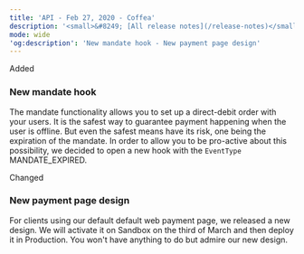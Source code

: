```yaml
---
title: 'API - Feb 27, 2020 - Coffea'  
description: '<small>&#8249; [All release notes](/release-notes)</small>'  
mode: wide  
'og:description': 'New mandate hook - New payment page design'  
---
```

  
  <div class="pill pill-green">Added</div> 
  
### New mandate hook  

The mandate functionality allows you to set up a direct-debit order with your users. It is the safest way to guarantee payment happening when the user is offline. But even the safest means have its risk, one being the expiration of the mandate. In order to allow you to be pro-active about this possibility, we decided to open a new hook with the `EventType` MANDATE_EXPIRED.  
  <div class="pill pill-orange">Changed</div> 
  
### New payment page design  

For clients using our default default web payment page, we released a new design. We will activate it on Sandbox on the third of March and then deploy it in Production. You won't have anything to do but admire our new design.